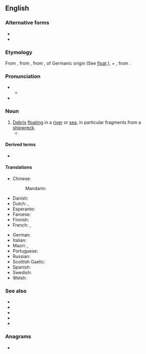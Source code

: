 ==English==

===Alternative forms===
* {{alter|en|floatsome||dialectal}}
* {{alter|en|flotson||dated}}

===Etymology===
From {{der|en|xno|floteson}}, from {{der|en|fro|flotaison||a floating}}, from {{m|fro|floter||to float}}, of Germanic origin (See [[float]].), + {{m|fro|-aison}}, from {{der|en|la|-atio}}.

===Pronunciation===
* {{IPA|en|/ˈflɒtsəm/}}
** {{audio|en|LL-Q1860 (eng)-Vealhurl-flotsam.wav|Audio (Southern England)}}
* {{rhymes|en|ɒtsəm|s=2}}

===Noun===
{{en-noun|~}}

# [[debris|Debris]] [[float]]ing in a [[river]] or [[sea]], in particular fragments from a [[shipwreck]].
#* {{quote-av
|en
|date=May 9, 1988
|author={{w|Patrick Stewart}}, {{w|Jonathan Frakes}}, {{w|Michael Dorn}}, {{w|LeVar Burton}}
|title={{w|Conspiracy (Star Trek: The Next Generation)|Conspiracy}}
|series={{w|Star Trek: The Next Generation}}
|publisher={{w|Paramount Domestic Television}}
|oclc=28323866
|passage=WORF: Sensors beginning to pick up small objects, sir.<br>PICARD: On screen.<br>RIKER: Doesn't look natural.<br>PICARD: Agreed. Enlarge and identify.<br>WORF: It looks like debris from a space vessel of some kind.<br>RIKER: It could be one of those ships that was orbiting Dytallix.<br>LA FORGE: We are in close proximity to that planet.<br>PICARD: Identify marks Mr. Worf.<br>WORF: Nothing so far. Sensors not detecting any bodies in the '''flotsam'''. But from the amount of the wreckage, I'm sorry sir, it can only be the Horatio. From the looks of it she's been totally destroyed.}}

====Derived terms====
* {{l|en|flotsam and jetsam}}

====Translations====
{{trans-top|flotsam}}
* Chinese:
*: Mandarin: {{t+|cmn|废料|tr=fèiliào}}
* Danish: {{t|da|drivgods|n}}
* Dutch: {{t+|nl|drijfhout|n}}, {{t+|nl|veek|n}}
* Esperanto: {{t|eo|flosaĵo}}
* Faroese: {{t|fo|reki|m}}
* Finnish: {{t|fi|ajelehtiva hylkytavara}}
* French: {{t+|fr|épave|f}}, {{t+|fr|débris|m|m-p}}
{{trans-mid}}
* German: {{t+|de|Treibgut|n}}
* Italian: {{t+|it|relitto|m}}
* Maori: {{t|mi|pārāriki}}, {{t|mi|paratai}}
* Portuguese: {{t|pt|destroços}}
* Russian: {{t+|ru|обломок|m-p|alt=обло́мки}}
* Scottish Gaelic: {{t|gd|murrag|f}}
* Spanish: {{t+|es|pecio|m}}
* Swedish: {{t|sv|drivgods|n}}
* Welsh: {{t|cy|broc môr|m}}
{{trans-bottom}}

===See also===
* {{projectlink|wikipedia}}
* {{l|en|lagan}}
* {{l|en|jetsam}}
* {{l|en|derelict}}
* {{l|en|salvage}}

===Anagrams===
* {{anagrams|en|a=aflmost|fotmals}}